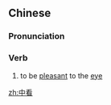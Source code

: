 ==Chinese==
{{zh-forms}}

===Pronunciation===
{{zh-pron
|m=中kàn
|c=zung1 hon3
|mn=qz,xm,zz:tèng-khòaⁿ
|cat=verb
}}

===Verb===
{{zh-verb}}

# to be [[pleasant]] to the [[eye]]

[[zh:中看]]